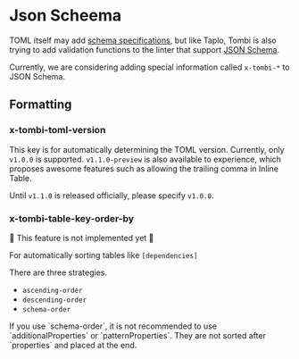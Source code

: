 
# Json Scheema

TOML itself may add [schema specifications](https://github.com/toml-lang/toml/issues/792),
but like Taplo, Tombi is also trying to add validation functions to the linter that support [JSON Schema](https://json-schema.org/).

Currently, we are considering adding special information called `x-tombi-*` to JSON Schema.


## Formatting
### x-tombi-toml-version
This key is for automatically determining the TOML version.
Currently, only `v1.0.0` is supported.
`v1.1.0-preview` is also available to experience, which proposes awesome features such as allowing the trailing comma in Inline Table.

Until `v1.1.0` is released officially, please specify `v1.0.0`.


### x-tombi-table-key-order-by

🚧 This feature is not implemented yet 🚧

For automatically sorting tables like `[dependencies]`

There are three strategies.
- `ascending-order`
- `descending-order`
- `schema-order`

<Note>
If you use `schema-order`, it is not recommended to use `additionalProperties` or `patternProperties`.
  They are not sorted after `properties` and placed at the end.
</Note>
